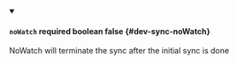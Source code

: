 
<details className="config-field" data-expandable="false" open>
<summary>

#### `noWatch` <span class="config-field-required" data-required="false">required</span> <span class="config-field-type">boolean</span> <span class="config-field-default">false</span> <span class="config-field-enum"></span> {#dev-sync-noWatch}

NoWatch will terminate the sync after the initial sync is done

</summary>



</details>
